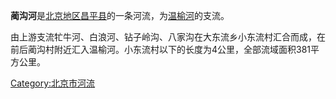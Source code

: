 {{Coord|40.1651776|116.4461665|type:river_region:CN-11_source:GoogleMaps|display=title}}
'''蔺沟河'''是[[北京市|北京地区]][[昌平县|昌平县]]的一条河流，为[[温榆河|温榆河]]的支流。

由上游支流牤牛河、白浪河、钻子岭沟、八家沟在大东流乡小东流村汇合而成，在前后蔺沟村附近汇入温榆河。小东流村以下的长度为4公里，全部流域面积381平方公里。

[[Category:北京市河流|Category:北京市河流]]